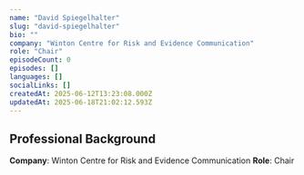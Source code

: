 ```yaml
---
name: "David Spiegelhalter"
slug: "david-spiegelhalter"
bio: ""
company: "Winton Centre for Risk and Evidence Communication"
role: "Chair"
episodeCount: 0
episodes: []
languages: []
socialLinks: []
createdAt: 2025-06-12T13:23:08.000Z
updatedAt: 2025-06-18T21:02:12.593Z
---
```


## Professional Background

**Company**: Winton Centre for Risk and Evidence Communication
**Role**: Chair
